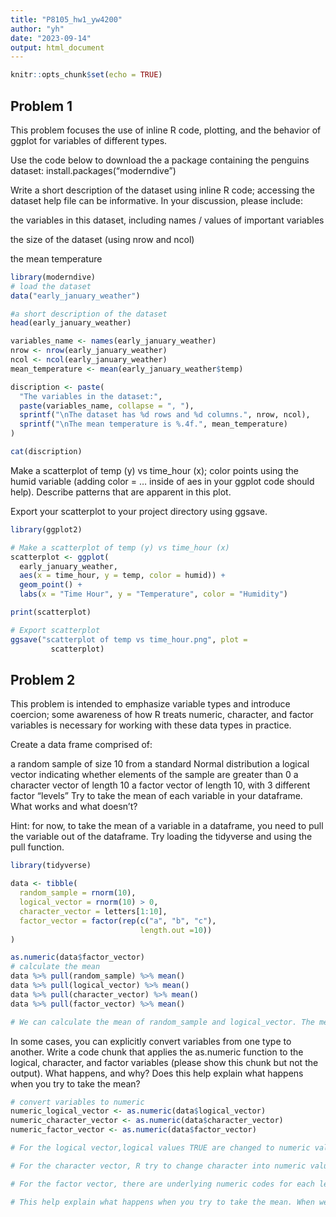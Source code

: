 ```yaml
---
title: "P8105_hw1_yw4200"
author: "yh"
date: "2023-09-14"
output: html_document
---
```


```r
knitr::opts_chunk$set(echo = TRUE)
```

## Problem 1
This problem focuses the use of inline R code, plotting, and the behavior of ggplot for variables of different types.

Use the code below to download the a package containing the penguins dataset:
install.packages("moderndive")

Write a short description of the dataset using inline R code; accessing the dataset help file can be informative. In your discussion, please include:

the variables in this dataset, including names / values of important variables

the size of the dataset (using nrow and ncol)

the mean temperature

```r
library(moderndive)
# load the dataset
data("early_january_weather")

#a short description of the dataset
head(early_january_weather)

variables_name <- names(early_january_weather)
nrow <- nrow(early_january_weather)
ncol <- ncol(early_january_weather)
mean_temperature <- mean(early_january_weather$temp)

discription <- paste(
  "The variables in the dataset:",
  paste(variables_name, collapse = ", "),
  sprintf("\nThe dataset has %d rows and %d columns.", nrow, ncol),
  sprintf("\nThe mean temperature is %.4f.", mean_temperature)
)

cat(discription)
```
Make a scatterplot of temp (y) vs time_hour (x); color points using the humid variable (adding color = ... inside of aes in your ggplot code should help). Describe patterns that are apparent in this plot.

Export your scatterplot to your project directory using ggsave.
```r
library(ggplot2)

# Make a scatterplot of temp (y) vs time_hour (x)
scatterplot <- ggplot(
  early_january_weather, 
  aes(x = time_hour, y = temp, color = humid)) +
  geom_point() +
  labs(x = "Time Hour", y = "Temperature", color = "Humidity")

print(scatterplot)

# Export scatterplot
ggsave("scatterplot of temp vs time_hour.png", plot =
         scatterplot)
```

## Problem 2

This problem is intended to emphasize variable types and introduce coercion; some awareness of how R treats numeric, character, and factor variables is necessary for working with these data types in practice.

Create a data frame comprised of:

a random sample of size 10 from a standard Normal distribution
a logical vector indicating whether elements of the sample are greater than 0
a character vector of length 10
a factor vector of length 10, with 3 different factor “levels”
Try to take the mean of each variable in your dataframe. What works and what doesn’t?

Hint: for now, to take the mean of a variable in a dataframe, you need to pull the variable out of the dataframe. Try loading the tidyverse and using the pull function.
```r
library(tidyverse)

data <- tibble(
  random_sample = rnorm(10),
  logical_vector = rnorm(10) > 0,
  character_vector = letters[1:10],
  factor_vector = factor(rep(c("a", "b", "c"), 
                             length.out =10))
)

as.numeric(data$factor_vector)
# calculate the mean
data %>% pull(random_sample) %>% mean()
data %>% pull(logical_vector) %>% mean()
data %>% pull(character_vector) %>% mean()
data %>% pull(factor_vector) %>% mean()

# We can calculate the mean of random_sample and logical_vector. The mean of random_sample is -0.367082 and the mean of logical_vector is 0.3. But character_vector and factor_vector are not numeric, so we can't calculate its mean directly.
```

In some cases, you can explicitly convert variables from one type to another. Write a code chunk that applies the as.numeric function to the logical, character, and factor variables (please show this chunk but not the output). What happens, and why? Does this help explain what happens when you try to take the mean?

```r
# convert variables to numeric
numeric_logical_vector <- as.numeric(data$logical_vector)
numeric_character_vector <- as.numeric(data$character_vector)
numeric_factor_vector <- as.numeric(data$factor_vector)

# For the logical vector,logical values TRUE are changed to numeric value 1 and FALSE are changed to numeric values 0.

# For the character vector, R try to change character into numeric value. But in this situation, letters can't be coverted to numeric values, so it onlt shows NA.

# For the factor vector, there are underlying numeric codes for each level of the factor when using as.numeric function. In this instance, numeric_factor includes "a", "b", and "c". These codes are based on the sequence in which the levels were specified when the factor was created. If level "A" was the first level, it is represented as 1, level "B" as 2, and level "C" as 3.

# This help explain what happens when you try to take the mean. When we calculate the mean, we can get the mean of logical vector because of their underlying correspondence ("True" represents the value 1 and "False" represents the value 0). But we can't get the mean of character vector and factor vector because it doesn't have meaning when being converted to the numeric value.
```
